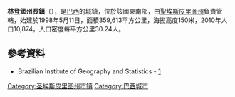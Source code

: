 {{coord|19|15|07|S|40|27|39|W|scale:30000|display=title}}

'''林登堡州長鎮'''（{{lang-pt|Governador Lindenberg}}），是[[巴西|巴西]]的城鎮，位於該國東南部，由[[聖埃斯皮里圖州|聖埃斯皮里圖州]]負責管轄，始建於1998年5月11日，面積359,613平方公里，海拔高度150米，2010年人口10,874，人口密度每平方公里30.24人。

==參考資料==
*Brazilian Institute of Geography and Statistics - [https://web.archive.org/web/20080611095922/http://www.ibge.gov.br/cidadesat/default.php]

{{Brazil-geo-stub}}
{{聖埃斯皮里圖州市鎮}}
[[Category:圣埃斯皮里图州市镇|Category:圣埃斯皮里图州市镇]]
[[Category:巴西城市|Category:巴西城市]]